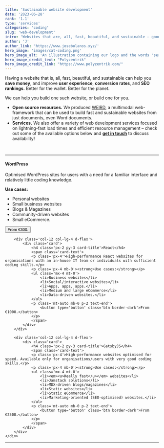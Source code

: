 ```yaml
---
title: 'Sustainable website development'
date: '2023-06-28'
rank: '1.1'
type: 'services'
categories: 'coding'
slug: 'web-development'
intro: 'Websites that are, all, fast, beautiful, and sustainable – good for business and the environment.'
author: 'J'
author_link: 'https://www.josebolanos.xyz/'
hero_image: 'images/cat-coding.png'
hero_image_alt: 'An illustration containing our logo and the words "services" and "coding"'
hero_image_credit_text: "Polyzentrik"
hero_image_credit_link: "https://www.polyzentrik.com/"
---
```


Having a website that is, all, fast, beautiful, and sustainable can help you **save money**, and improve **user experience**, **conversion rates**, and **SEO rankings.** Better for the wallet. Better for the planet.

We can help you build one such website, or build one for you.

* **Open source resources.** We produced [WEIRD](../../resources/weird/), a multimodal web-framework that can be used to build fast and sustainable websites from just documents, even Word documents.
* **Services.** We also offer a variety of web development services focused on lightning-fast load times and efficient resource management – check out some of the available options below and [**get in touch**](mailto:hello@polyzentrik.com) to discuss availability!

<br />
<hr />
<div class='container mb-4'>
    <div class='row'>
        <div class='col-12 col-lg-4 d-flex'>
            <div class='card d-flex'>
                <h4 class='px-2 py-3 card-title'>WordPress</h4>
                <span class='card-text'>
                <p class='px-4'>Optimised WordPress sites for users with a need for a familiar interface and relatively little coding knowledge.</p>
                <p class='px-4 mb-0'><strong>Use cases:</strong></p>
                <ul class='mx-4 mt-0'>
                    <li>Personal websites</li>
                    <li>Small business websites</li>
                    <li>Blogs & Magazines</li>
                    <li>Community-driven websites</li>
                    <li>Small eCommerce.</li>
                </ul>
                <p class='mt-auto mb-0 p-2 text-end'>
                    <button type='button' class='btn border-dark'>From €300.</button>
                </p>
                </span>
            </div>
        </div>

        <div class='col-12 col-lg-4 d-flex'>
            <div class='card'>
                <h4 class='px-2 py-3 card-title'>React</h4>
                <span class='card-text'>
                <p class='px-4'>High-performance React websites for organisations with an in-house IT team or individuals with sufficient coding skills.</p>
                <p class='px-4 mb-0'><strong>Use cases:</strong></p>
                <ul class='mx-4 mt-0'>
                    <li>Business websites</li>
                    <li>Social/interactive websites</li>
                    <li>Apps, apps, apps.</li>
                    <li>Medium and large eCommerce</li>
                    <li>Data-driven websites.</li>
                </ul>
                <p class='mt-auto mb-0 p-2 text-end'>
                    <button type='button' class='btn border-dark'>From €1000.</button>
                </p>
                </span>
            </div>
        </div>

        <div class='col-12 col-lg-4 d-flex'>
            <div class='card'>
                <h4 class='px-2 py-3 card-title'>GatsbyJS</h4>
                <span class='card-text'>
                <p class='px-4'>High-performance websites optimised for speed. Available only for organisations/users with very good coding skills.</p>
                <p class='px-4 mb-0'><strong>Use cases:</strong></p>
                <ul class='mx-4 mt-0'>
                    <li><em><u>Really fast</u></em> websites</li>
                    <li>Jamstack solutions</li>
                    <li>MDX-driven blogs/magazines</li>
                    <li>Static websites</li>
                    <li>Static eCommerce</li>
                    <li>Marketing-oriented (SEO-optimised) websites.</li>
                </ul>
                <p class='mt-auto mb-0 p-2 text-end'>
                    <button type='button' class='btn border-dark'>From €2500.</button>
                </p>
                </span>
            </div>
        </div>
    </div>
</div>
<hr />
<br />